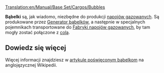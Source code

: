 [[Translation:en/Manual/Base Set/Cargos/Bubbles]]

{{pl/Ładunek|name=Bąbelki
|image=Bubbles.png
|produced=[[pl/Manual/Base Set/Industries/Generator bąbelków|Generator bąbelków]]
|accepted=[[pl/Manual/Base Set/Industries/Fabryka napojów gazowanych|Fabryka napojów gazowanych]]
}}

'''Bąbelki''' są, jak wiadomo, niezbędne do produkcji [[pl/Manual/Base Set/Cargos/Napoje gazowane|napojów gazowanych]]. Są produkowane przez [[pl/Manual/Base Set/Industries/Generator bąbelków|Generator bąbelków]], a następnie w specjalnych pojemnikach transportowane do [[pl/Manual/Base Set/Industries/Fabryka napojów gazowanych|Fabryki napojów gazowanych]], by tam mogły zostać połączone z [[pl/Manual/Base Set/Cargos/Cola|colą]].

==Dowiedz się więcej==
Więcej informacji znajdziesz w [https://en.wikipedia.org/wiki/Bubble_(physics) artykule poświęconym bąbelkom] na anglojęzycznej Wikipedii.

{{pl/Navbox Ładunek}}